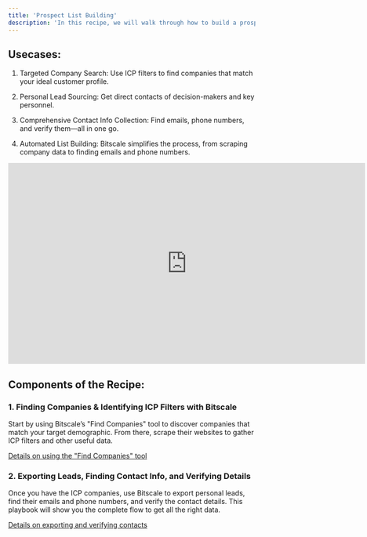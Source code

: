 ```yaml
---
title: 'Prospect List Building'
description: 'In this recipe, we will walk through how to build a prospect list using Bitscale tools. From finding the right companies and identifying Ideal Customer Profile filters, to obtaining personal leads and verifying contact info, this recipe will streamline your list-building process.'
---
```


## Usecases:

1. Targeted Company Search: Use ICP filters to find companies that match your ideal customer profile.

2. Personal Lead Sourcing: Get direct contacts of decision-makers and key personnel.

3. Comprehensive Contact Info Collection: Find emails, phone numbers, and verify them—all in one go.

4. Automated List Building: Bitscale simplifies the process, from scraping company data to finding emails and phone numbers.

<iframe width="728" height="410" src="https://www.youtube.com/embed/23JYvhJZO9s?si=eWoW3KWDntOaz69q" title="YouTube video player" frameborder="0" allow="accelerometer; autoplay; clipboard-write; encrypted-media; gyroscope; picture-in-picture; web-share" referrerpolicy="strict-origin-when-cross-origin" allowfullscreen></iframe>

## Components of the Recipe:

### 1. Finding Companies & Identifying ICP Filters with Bitscale

Start by using Bitscale’s "Find Companies" tool to discover companies that match your target demographic. From there, scrape their websites to gather ICP filters and other useful data.

[Details on using the "Find Companies" tool](https://docs.bitscale.ai/playbook/list-building-1)

### 2. Exporting Leads, Finding Contact Info, and Verifying Details

Once you have the ICP companies, use Bitscale to export personal leads, find their emails and phone numbers, and verify the contact details. This playbook will show you the complete flow to get all the right data.

[Details on exporting and verifying contacts](https://docs.bitscale.ai/playbook/list-building-2)